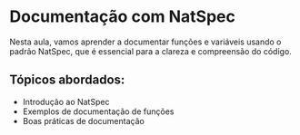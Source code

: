 # Documentação com NatSpec

Nesta aula, vamos aprender a documentar funções e variáveis usando o padrão NatSpec, que é essencial para a clareza e compreensão do código.

## Tópicos abordados:

- Introdução ao NatSpec
- Exemplos de documentação de funções
- Boas práticas de documentação
